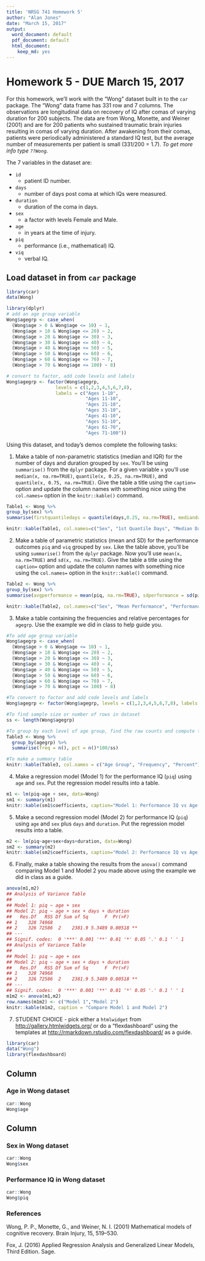 ```yaml
---
title: 'NRSG 741 Homework 5'
author: "Alan Jones"
date: "March 15, 2017"
output:
  word_document: default
  pdf_document: default
  html_document:
    keep_md: yes
---
```


# Homework 5 - DUE March 15, 2017

For this homework, we'll work with the "Wong" dataset built in to the `car` package. The "Wong" data frame has 331 row and 7 columns. The observations are longitudinal data on recovery of IQ after comas of varying duration for 200 subjects. The data are from Wong, Monette, and Weiner (2001) and are for 200 patients who sustained traumatic brain injuries resulting in comas of varying duration. After awakening from their comas, patients were periodically administered a standard IQ test, but the average number of measurements per patient is small (331/200 = 1.7). *To get more info type `??Wong`.*

The 7 variables in the dataset are:

* `id`
    + patient ID number.
* `days`
    + number of days post coma at which IQs were measured.
* `duration`
    + duration of the coma in days.
* `sex`
    + a factor with levels Female and Male.
* `age`
    + in years at the time of injury.
* `piq`
    + performance (i.e., mathematical) IQ.
* `viq`
    + verbal IQ.

## Load dataset in from `car` package

```r
library(car)
data(Wong)

library(dplyr)
# add an age group variable
Wong$agegrp <- case_when(
  (Wong$age > 0 & Wong$age <= 10) ~ 1,
  (Wong$age > 10 & Wong$age <= 20) ~ 2,
  (Wong$age > 20 & Wong$age <= 30) ~ 3,
  (Wong$age > 30 & Wong$age <= 40) ~ 4,
  (Wong$age > 40 & Wong$age <= 50) ~ 5,
  (Wong$age > 50 & Wong$age <= 60) ~ 6,
  (Wong$age > 60 & Wong$age <= 70) ~ 7,
  (Wong$age > 70 & Wong$age <= 100) ~ 8)

# convert to factor, add code levels and labels
Wong$agegrp <- factor(Wong$agegrp,
                  levels = c(1,2,3,4,5,6,7,8),
                  labels = c("Ages 1-10",
                             "Ages 11-10",
                             "Ages 21-10",
                             "Ages 31-10",
                             "Ages 41-10",
                             "Ages 51-10",
                             "Ages 61-70",
                             "Ages 71-100"))
```

Using this dataset, and today's demos complete the following tasks:

1. Make a table of non-parametric statistics (median and IQR) for the number of days and duration grouped by `sex`. You'll be using `summarise()` from the `dplyr` package. For a given variable `x` you'll use `median(x, na.rm=TRUE)`, `quantile(x, 0.25, na.rm=TRUE)`, and `quantile(x, 0.75, na.rm=TRUE)`. Give the table a title using the `caption=` option and update the column names with something nice using the `col.names=` option in the `knitr::kable()` command. 
```r
Table1 <- Wong %>%
group_by(sex) %>%
summarise(firstquantiledays = quantile(days,0.25, na.rm=TRUE), mediandays = median(days, na.rm=TRUE), thirdrdquantiledays = quantile(days, 0.75, na.rm=TRUE), firstquantileduration =   quantile(duration, 0.25, na.rm=TRUE), medianduration = median(duration, na.rm=TRUE), thirdquantileduration = quantile(duration, 0.75, na.rm=TRUE))

knitr::kable(Table1, col.names=c("Sex", "1st Quantile Days", "Median Days", "3rd Quntile Days", "1st Quantile Duration", "Median Duration", "3rd Quantile Duration"), caption = "Summary Statistics of Days Post Coma and the Duration of Coma Grouped by Sex")

```


2.  Make a table of parametric statistics (mean and SD) for the performance outcomes `piq` and `viq` grouped by `sex`. Like the table above, you'll be using `summarise()` from the `dplyr` package. Now you'll use `mean(x, na.rm=TRUE)` and `sd(x, na.rm=TRUE)`. Give the table a title using the `caption=` option and update the column names with something nice using the `col.names=` option in the `knitr::kable()` command.
```r
Table2 <- Wong %>%
group_by(sex) %>%
summarise(avgperformance = mean(piq, na.rm=TRUE), sdperformance = sd(piq, na.rm=TRUE), avgverbal = mean(viq, na.rm=TRUE), sdverbal = sd(viq, na.rm=TRUE))

knitr::kable(Table2, col.names=c("Sex", "Mean Performance", "Performance SD", "Mean Verbal", "Verbal SD"), caption="Performance IQ and Verbal IQ Summary Statistics Grouped by Sex")

```


3. Make a table containing the frequencies and relative percentages for `agegrp`. Use the example we did in class to help guide you.
```r
#To add age group variable
Wong$agegrp <- case_when(
  (Wong$age > 0 & Wong$age <= 10) ~ 1,
  (Wong$age > 10 & Wong$age <= 20) ~ 2,
  (Wong$age > 20 & Wong$age <= 30) ~ 3,
  (Wong$age > 30 & Wong$age <= 40) ~ 4,
  (Wong$age > 40 & Wong$age <= 50) ~ 5,
  (Wong$age > 50 & Wong$age <= 60) ~ 6,
  (Wong$age > 60 & Wong$age <= 70) ~ 7,
  (Wong$age > 70 & Wong$age <= 100) ~ 8)

#To convert to factor and add code levels and labels
Wong$agegrp <- factor(Wong$agegrp, levels = c(1,2,3,4,5,6,7,8), labels = c("Ages 1-10", "Ages 11-10", "Ages 21-10", "Ages 31-10", "Ages 41-10", "Ages 51-10", "Ages 61-70", "Ages 71-100"))

#To find sample size or number of rows in dataset
ss <- length(Wong$agegrp)

#To group by each level of age group, find the raw counts and compute the relative %
Table3 <- Wong %>%
  group_by(agegrp) %>%
  summarise(freq = n(), pct = n()*100/ss)

#To make a summary table
knitr::kable(Table3, col.names = c("Age Group", "Frequency", "Percent"), caption="Frequency Table Sorted by Age Group")

```

4. Make a regression model (Model 1) for the performance IQ (`piq`) using `age` and `sex`. Put the regression model results into a table.
```r
m1 <- lm(piq~age + sex, data=Wong)
sm1 <- summary(m1)
knitr::kable(sm1$coefficients, caption="Model 1: Performance IQ vs Age and Sex")

```

5. Make a second regression model (Model 2) for performance IQ (`piq`) using `age` and `sex` plus `days` and `duration`. Put the regression model results into a table.
```r
m2 <- lm(piq~age+sex+days+duration, data=Wong)
sm2 <- summary(m2)
knitr::kable(sm2$coefficients, caption="Model 2: Performance IQ vs Age, Sex, Days and Duration")

```

6. Finally, make a table showing the results from the `anova()` command comparing Model 1 and Model 2 you made above using the example we did in class as a guide. 
```r
anova(m1,m2)
## Analysis of Variance Table
## 
## Model 1: piq ~ age + sex
## Model 2: piq ~ age + sex + days + duration
##   Res.Df   RSS Df Sum of Sq      F  Pr(>F)   
## 1    328 74968                               
## 2    326 72586  2    2381.9 5.3489 0.00518 **
## ---
## Signif. codes:  0 '***' 0.001 '**' 0.01 '*' 0.05 '.' 0.1 ' ' 1
## Analysis of Variance Table
## 
## Model 1: piq ~ age + sex
## Model 2: piq ~ age + sex + days + duration
##   Res.Df   RSS Df Sum of Sq      F  Pr(>F)   
## 1    328 74968                               
## 2    326 72586  2    2381.9 5.3489 0.00518 **
## ---
## Signif. codes:  0 '***' 0.001 '**' 0.01 '*' 0.05 '.' 0.1 ' ' 1
m1m2 <- anova(m1,m2)
row.names(m1m2) <- c("Model 1","Model 2")
knitr::kable(m1m2, caption = "Compare Model 1 and Model 2")

```

7. STUDENT CHOICE - pick either a `htmlwidget` from [http://gallery.htmlwidgets.org/](http://gallery.htmlwidgets.org/) or do a "flexdashboard" using the templates at [http://rmarkdown.rstudio.com/flexdashboard/](http://rmarkdown.rstudio.com/flexdashboard/) as a guide.

```r
library(car)
data("Wong")
library(flexdashboard)
```
Column {data-width=650}
-----------------------------------------------------------------------

### Age in Wong dataset
```r
car::Wong
Wong$age
```
Column {data-width=350}
-----------------------------------------------------------------------

### Sex in Wong dataset
```r
car::Wong
Wong$sex
```
### Performance IQ in Wong dataset
```r
car::Wong
Wong$piq
```

### References

Wong, P. P., Monette, G., and Weiner, N. I. (2001) Mathematical models of cognitive recovery. Brain Injury, 15, 519–530.

Fox, J. (2016) Applied Regression Analysis and Generalized Linear Models, Third Edition. Sage.